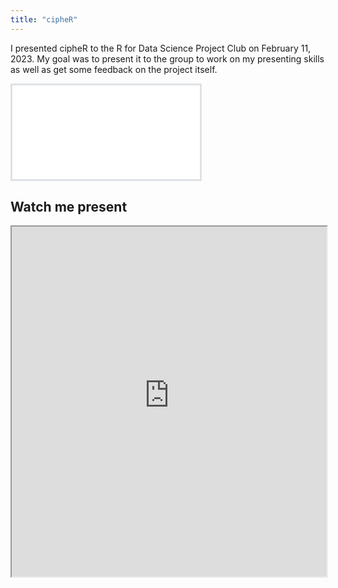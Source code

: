 ```yaml
---
title: "cipheR"
---
```


<style>

.slide-deck {
  border: 3px solid #dee2e6;
}

</style>

I presented cipheR to the R for Data Science Project Club on February 11, 2023.
My goal was to present it to the group to work on my presenting skills as well
as get some feedback on the project itself.

<div class="ratio ratio-16x9">
<iframe class="slide-deck" src="/presentations/2023-02-11-cipheR-presentation.html"></iframe>
</div>

## Watch me present

:::{.column-page .embed-response .embed-responsive-16by9}

<iframe class="embed-responsive-item" width="100%" height="560px" src="https://www.youtube-nocookie.com/embed/J5QhkCCSDx0" allowfullscreen></iframe>

:::